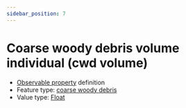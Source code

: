 ```yaml
---
sidebar_position: 7
---
```



# Coarse woody debris volume individual (cwd volume)

- [Observable property](/viewers/dawe-vocabs?uri=https://linked.data.gov.au/def/nrm/9ce420b8-8070-498c-974f-0eee82f23fd2) definition
- Feature type: [coarse woody debris](http://linked.data.gov.au/def/tern-cv/c001183f-c6b5-4162-8de9-0c7ed0eb3bfe)
- Value type: [Float](https://w3id.org/tern/ontologies/tern/Float)


<Example protocolModule="coarse-woody-debris-transect-measures" observableProperty="https://linked.data.gov.au/def/nrm/9ce420b8-8070-498c-974f-0eee82f23fd2" />
